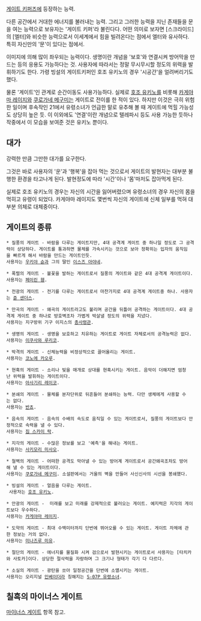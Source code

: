 [[게이트 키퍼즈]]에 등장하는 능력.

다른 공간에서 거대한 에너지를 불러내는 능력. 그리고 그러한 능력을 지닌 존재들을 문을 여는 능력으로 보유자는 '게이트 키퍼'라 불린다다. 어떤 의미로 보자면 [스크라이드]의 [엘터]와 비슷한 능력으로서 이세계에서 힘을 빌려온다는 점에서 엘터와 유사하다. 특히 자신만의 '문'이 있다는 점에서.

이미지에 의해 많이 좌우되는 능력이다. 생명이란 개념을 '보호'와 연결시켜 방어막을 만드는 등의 응용도 가능하다는 것. 사용자에 따라서는 정말 무시무시할 정도의 위력을 발휘하기도 한다. 가령 빙설의 게이트키퍼인 호조 유키노의 경우 '시공간'을 얼려버리기도 했다.

물론 '게이트'인 관계로 순간이동도 사용가능하다. 실제로 [[호조 유키노]]를 비롯해 [[카게야마 레이지]]와 [[쿠로가네 메구미]]는 게이트로 전이를 한 적이 있다. 하지만 이것은 극히 위험한 일이며 후속작인 21에서 유령소녀가 언급한 말로 유추해 볼 때 게이트에 먹힐 가능성도 상당히 높은 듯. 이 이외에도 '연결'이란 개념으로 텔레파시 등도 사용 가능한 듯하나 작중에서 이 모습을 보여준 것은 유키노 뿐이다.

== 대가 ==
강력한 만큼 그만한 대가를 요구한다.

그것은 바로 사용자의 '운'과 '행복'을 잡아 먹는 것으로서 게이트의 발현자는 대부분 불행한 환경을 타고나게 된다. 발현정도에 따라 '시간'이나 '몸'마저도 잡아먹게 된다.

실제로 호조 유키노의 경우는 자신의 시간을 잃어버렸으며 유령소녀의 경우 자신의 몸을 먹히고 유령이 되었다. 카게야마 레이지도 몇번씩 자신의 게이트에 신체 일부를 먹혀 대부분 의체로 대체중이다. 

== 게이트의 종류 ==
 * 질풍의 게이트 - 바람을 다루는 게이트지만, 4대 공격계 게이트 중 하나일 정도로 그 공격력이 상당하다. 게이트를 통과하면 물체를 가속시키는 것으로 보아 정확히는 입자의 움직임을 빠르게 해서 바람을 만드는 게이트인듯.
 사용자는 [[우키야 슌]]과 그의 딸인 [[이스즈 아야네]].

 * 폭렬의 게이트 - 불꽃을 발하는 게이트로서 질풍의 게이트와 같은 4대 공격계 게이트이다.
 사용자는 [[페이린 휀]].

 * 전광의 게이트 - 전기를 다루는 게이트로서 마찬가지로 4대 공격계 게이트중 하나. 사용자는 [[쥰 샌더스]].

 * 만곡의 게이트 - 왜곡의 게이트라고도 불리며 공간을 뒤틀어 공격하는 게이트이다. 4대 공격계 게이트 중 하나로 방호벽조차 가볍게 박살낼 정도의 위력을 지녔다.
 사용자는 지구방위 기구 이지스의 [[총사령관]].

 * 생명의 게이트 - 생명을 보호하고 치유하는 게이트로 게이트 자체로서의 공격능력은 없다.
 사용자는 [[이쿠사와 루리코]].

 * 박격의 게이트 - 신체능력을 비정상적으로 끌어올리는 게이트.
 사용자는 [[코노에 카오루]].

 * 현혹의 게이트 - 소리나 빛을 매개로 상대를 현혹시키는 게이트. 음악이 더해지면 엄청난 위력을 발휘하는 게이트이다.
 사용자는 [[아사기리 레이코]].

 * 분쇄의 게이트 - 물체를 분자단위로 뒤흔들어 분쇄하는 능력. 다만 생체에게 사용할 수는 없다.
 사용자는 [[반쵸]].

 * 음속의 게이트 - 음속의 수배의 속도로 움직일 수 있는 게이트로서, 질풍의 게이트보다 안정적으로 속력을 낼 수 있다.
 사용자는 [[짐 스카이 락]]. 

 * 지각의 게이트 - 수많은 정보를 보고 '예측'을 해내는 게이트.
 사용자는 [[사키모리 미사오]].

 * 철벽의 게이트 - 어떠한 공격도 막아낼 수 있는 방어계 게이트로서 공간왜곡조차도 방어해 낼 수 있는 게이트이다.
 사용자는 [[쿠로가네 메구미]]. 소설판에서는 거울의 벽을 만들어 사신신사의 시선을 봉쇄했다.

 * 빙설의 게이트 - 얼음을 다루는 게이트.
  사용자는 [[호조 유키노]].

 * 안광의 게이트 -  미래를 보고 미래를 강제적으로 불러오는 게이트. 예지력은 지각의 게이트보다 우수하다.
 사용자는 [[카게야마 레이지]]. 

 * 도약의 게이트 - 최대 수백미터까지 단번에 뛰어오를 수 있는 게이트. 게이트 자체에 관한 정보는 거의 없다.
 사용자는 [[미나즈루 미유]].

 * 절단의 게이트 - 에너지를 물질화 시켜 검으로서 발현시키는 게이트로서 사용자는 [타치카와 사토카]이다. 상당한 절삭력을 자랑하며 그 크기나 형태가 각기 다 다르다.

 * 소실의 게이트 - 광탄을 쏘아 일정공간을 단번에 소멸시키는 게이트.
 사용자는 오리지널 [[인베이더]]라 칭해지는 [[S-07P 유령소녀]].

== 칠흑의 마이너스 게이트 ==
[[마이너스 게이트]] 항목 참고.
